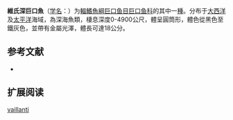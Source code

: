 {{Speciesbox
| name = 維氏深巨口魚
| status = NE
| status_system = IUCN3.1
| image = 
| genus = Bathophilus
| species = vaillanti
| authority = [[Zugmayer|Zugmayer]], 1911
| synonyms = *''Bathophilus havanae''<br /><small>Barbour, 1942</small>
*''Bathophilus metallicus''<br /><small>Welsh, 1923</small>
*''Bathophilus simplex''<br /><small>Parr, 1927</small>
*''Nasistomias curvatus''<br /><small>Koefoed, 1956</small>
*''Trichostomias alberti''<br /><small>Roule & Angel, 1931</small>
}}

'''維氏深巨口魚'''（[[学名|学名]]：{{lang|la|''Bathophilus vaillanti''}}）为[[輻鰭魚綱|輻鰭魚綱]][[巨口鱼目|巨口鱼目]][[巨口鱼科|巨口鱼科]]的其中一[[種|種]]。分布于[[大西洋|大西洋]]及[[太平洋|太平洋]]海域，為深海魚類，棲息深度0-4900公尺，體呈圓筒形，體色從黑色至鐵灰色，並帶有金屬光澤，體長可達18公分。

== 参考文献 ==
{{refbegin}}
*{{FishBase_species|genus=Bathophilus|species=vaillanti|year=2012|month=2}}
{{refend}}

== 扩展阅读 ==
{{refbegin}}
{{wikispecies-inline|Bathophilus vaillanti|維氏深巨口魚}}
{{refend}}
{{Taxonbar|from=Q1108164}}

[[Category:深巨口鱼属|vaillanti]]